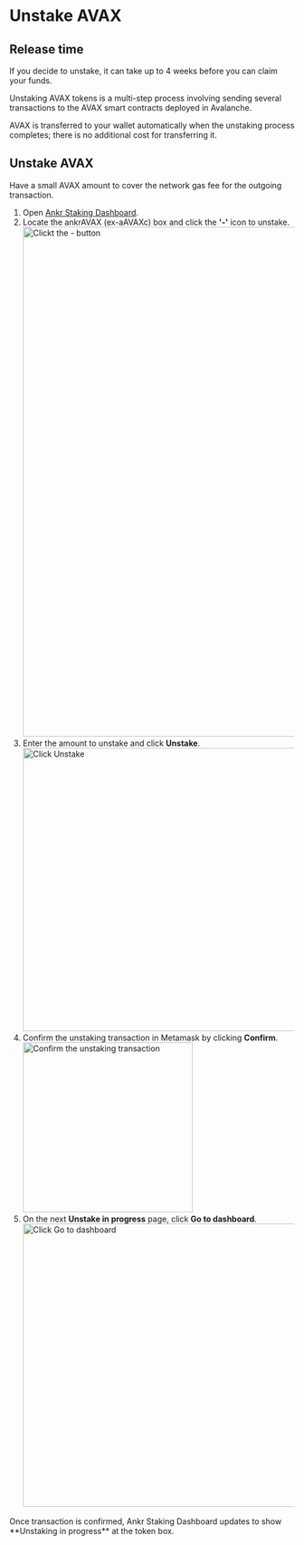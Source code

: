 
# Unstake AVAX

## Release time
If you decide to unstake, it can take up to 4 weeks before you can claim your funds.

Unstaking AVAX tokens is a multi-step process involving sending several transactions to the AVAX smart contracts deployed in Avalanche.

AVAX is transferred to your wallet automatically when the unstaking process completes; there is no additional cost for transferring it.

## Unstake AVAX

<Callout type="info">
Have a small AVAX amount to cover the network gas fee for the outgoing transaction.
</Callout>

1. Open [Ankr Staking Dashboard](https://www.ankr.com/staking/dashboard/).
2. Locate the ankrAVAX (ex-aAVAXc) box and click the **'-'** icon to unstake.
   <img src="/docs/staking/liquid-staking/avax/click-the-minus-button.jpg" alt="Clickt the - button" class="responsive-pic" width="900" />
3. Enter the amount to unstake and click **Unstake**.
   <img src="/docs/staking/liquid-staking/avax/click-unstake.jpg" alt="Click Unstake" class="responsive-pic" width="500" />
4. Confirm the unstaking transaction in Metamask by clicking **Confirm**.
   <img src="/docs/staking/liquid-staking/avax/confirm-unstaking-transaction.jpg" alt="Confirm the unstaking transaction" class="responsive-pic" width="300" />
5. On the next **Unstake in progress** page, click **Go to dashboard**.
   <img src="/docs/staking/liquid-staking/avax/unstaking-in-progress.jpg" alt="Click Go to dashboard" class="responsive-pic" width="500" />

<Callout type="success">
Once transaction is confirmed, Ankr Staking Dashboard updates to show **Unstaking in progress** at the token box.
</Callout>
